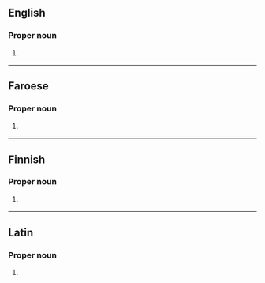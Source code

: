 {{also|matt|Matt|mAtt|mätt|mått}}
==English==

===Proper noun===
{{en-proper noun}}

# {{lb|en|biblical}} {{abbreviation of|Matthew|lang=en}}

----

==Faroese==

===Proper noun===
{{head|fo|proper noun}}

# {{lb|fo|biblical}} {{abbreviation of|Matteusar evangeliið|lang=fo}} {{gloss|Gospel of Matthew}}

----

==Finnish==

===Proper noun===
{{fi-proper noun}}

# {{lb|fi|Bible}} {{abbreviation of|lang=fi|{{w|Matteuksen evankeliumi|lang=fi}}||Gospel of Matthew}}

----

==Latin==

===Proper noun===
{{la-proper noun|Matt.|g=m|indecl=1}}

# {{abbreviation of|Matthaeus|lang=la}}